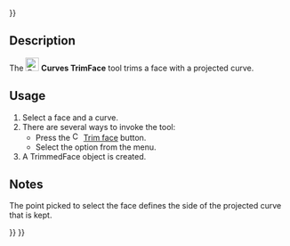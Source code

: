 <languages/>
{{UnfinishedDocu{{#translation:}}}}
<translate>

<!--T:1-->
{{Docnav
|[[Curves_ZebraTool|ZebraTool]]
|[[Curves_IsoCurve|IsoCurve]]
|[[Curves_Workbench|Curves]]
|IconL=Curves_ZebraTool.svg
|IconR=Curves_IsoCurve.svg
|IconC=Curves_workbench_icon.svg
}}

<!--T:2-->
{{GuiCommand
|Name=Curves TrimFace
|MenuLocation=Surfaces → Trim face
|Workbenches=[[Curves_Workbench|Curves]]
}}

==Description== <!--T:3-->

<!--T:4-->
The [[Image:Curves_TrimFace.svg|24px]] '''Curves TrimFace''' tool trims a face with a projected curve.

==Usage== <!--T:5-->

<!--T:6-->
# Select a face and a curve.
# There are several ways to invoke the tool:
#* Press the [[Image:Curves_TrimFace.svg|16px]] [[Curves_TrimFace|Trim face]] button.
#* Select the {{MenuCommand|Surfaces → [[Image:Curves_TrimFace.svg|16px]] Trim face}} option from the menu.
# A TrimmedFace object is created.

==Notes== <!--T:7-->

<!--T:8-->
The point picked to select the face defines the side of the projected curve that is kept.


<!--T:9-->
{{Docnav
|[[Curves_ZebraTool|ZebraTool]]
|[[Curves_IsoCurve|IsoCurve]]
|[[Curves_Workbench|Curves]]
|IconL=Curves_ZebraTool.svg
|IconR=Curves_IsoCurve.svg
|IconC=Curves_workbench_icon.svg
}}

</translate>
{{Curves Tools navi{{#translation:}}}}
{{Userdocnavi{{#translation:}}}}